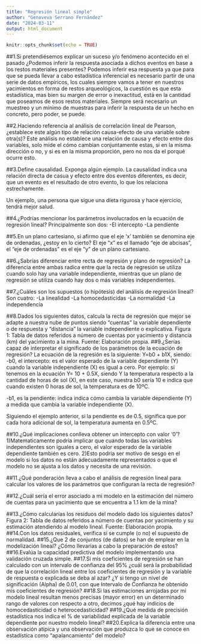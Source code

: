 ```yaml
---
title: "Regresión lineal simple"
author: "Genoveva Serrano Fernández"
date: "2024-03-11"
output: html_document
---
```


```r
knitr::opts_chunk$set(echo = TRUE)
```

##1.Si pretendiésemos explicar un suceso y/o fenómeno acontecido en el pasado ¿Podemos inferir la respuesta asociada a dichos eventos en base a los restos materiales presentes?
Podemos inferir esa respuesta ya que para que se pueda llevar a cabo estadística inferencial es necesario partir de una serie de datos empíricos, los cuales siempre vamos a tener en nuestros yacimientos en forma de restos arqueológicos, la cuestión es que esta estadística, mas bien su margen de error o inexactitud, está en la cantidad que poseamos de esos restos materiales. Siempre será necesario un muestreo y un mínimo de muestras para inferir la respuesta de un hecho en concreto, pero poder, se puede.

##2.Haciendo referencia al análisis de correlación lineal de Pearson, ¿establece este algún tipo de relación causa-efecto de una variable sobre otra(s)?
Este análisis no establece una relación de causa y efecto entre dos variables, solo mide el cómo cambian conjuntamente estas, si en la misma dirección o no, y si es en la misma proporción, pero no nos da el porqué ocurre esto.

##3.Define causalidad. Exponga algún ejemplo.
La causalidad indica una relación directa de casua y efecto entre dos eventos diferentes, es decir, que un evento es el resultado de otro evento, lo que los relaciona estrechamente.

Un ejemplo, una persona que sigue una dieta rigurosa y hace ejercicio, tendrá mejor salud.

##4.¿Podrías mencionar los parámetros involucrados en la ecuación de regresión lineal?
Principalmente son dos:
-El intercepto
-La pendiente

##5.En un plano cartesiano, si afirmo que el eje ‘x’ también se denomina eje de ordenadas, ¿estoy en lo cierto?
El eje "x" es el llamado "eje de abcisas", el "eje de ordenadas" es el eje "y" de un plano cartesiano.

##6.¿Sabrías diferenciar entre recta de regresión y plano de regresión?
La diferencia entre ambas radica entre que la recta de regresión se utiliza cuando solo hay una variable independiente, mientras que un plano de regresión se utiliza cuando hay dos o más variables independientes.

##7.¿Cuáles son los supuestos (o hipótesis) del análisis de regresión lineal?
Son cuatro:
-La linealidad
-La homocedasticidas
-La normalidad
-La independencia

##8.Dados los siguientes datos, calcula la recta de regresión que mejor se adapte a nuestra nube de puntos siendo “cuentas” la variable dependiente o de respuesta y “distancia” la variable independiente o explicativa.
Figura 1: Tabla de datos referidos a número de cuentas por yacimiento y distancia (km) del yacimiento a la mina. Fuente: Elaboración propia.
##9.¿Serías capaz de interpretar el significado de los parámetros de la ecuación de regresión?
La ecuación de la regresión es la siguiente: Y=b0 + b1X, siendo:
-b0, el intercepto: es el valor esperado de la variable dependiente (Y) cuando la variable independiente (X) es igual a cero.
Por ejemplo: si tenemos en la ecuación Y= 10 + 0.5X, siendo Y la temperatura respecto a la cantidad de horas de sol (X), en este caso, nuestra b0 sería 10 e indica que cuando existen 0 horas de sol, la temperatura es de 10ºC.

-b1, es la pendiente: indica indica cómo cambia la variable dependiente (Y) a medida que cambia la variable independiente (X).

Siguiendo el ejemplo anterior, si la pendiente es de 0.5, significa que por cada hora adicional de sol, la temperatura aumenta en 0.5ºC.

##10.¿Qué implicaciones conlleva obtener un intercepto con valor ‘0’?
1)Matematicamente podria implicar que cuando todas las variables independientes son iguales a cero, el valor esperado de la variable dependiente también es cero.
2)Esto podria ser motivo de sesgo en el modelo si los datos no están adecuadamente representados o que el modelo no se ajusta a los datos y necesita de una revisión.


##11.¿Qué ponderación lleva a cabo el análisis de regresión lineal para calcular los valores de los parámetros que configuran la recta de regresión?

##12.¿Cuál sería el error asociado a mi modelo en la estimación del número de cuentas para un yacimiento que se encuentra a 1.1 km de la mina?

##13.¿Cómo calcularías los residuos del modelo dado los siguientes datos?
Figura 2: Tabla de datos referidos a número de cuentas por yacimiento y su estimación atendiendo al modelo lineal. Fuente: Elaboración propia.
##14.Con los datos residuales, verifica si se cumple (o no) el supuesto de normalidad.
##15.¿Que 2 de conjuntos (de datos) se han de emplear en la modelización lineal? ¿Cómo llevarías a cabo la preparación de estos?
##16.Evalúa la capacidad predictiva del modelo implementando una validación cruzada simple.
##17.Si mis coeficientes de regresión se han calculado con un intervalo de confianza del 95% ¿cuál será la probabilidad de que la correlación lineal entre los coeficientes de regresión y la variable de respuesta o explicada se deba al azar? ¿Y si tengo un nivel de significación (Alpha) de 0.01, con que Intervalo de Confianza he obtenido mis coeficientes de regresión?
##18.Si las estimaciones arrojadas por mi modelo lineal resultan menos precisas (mayor error) en un determinado rango de valores con respecto a otro, decimos ¿qué hay indicios de homocedasticidad o heterocedasticidad?
##19.¿Qué medida de precisión estadística nos indica el % de variabilidad explicada de la variable dependiente por nuestro modelo lineal?
##20.Explica la diferencia entre una observación atípica y una observación que produzca lo que se conoce en estadística como “apalancamiento” del modelo?
